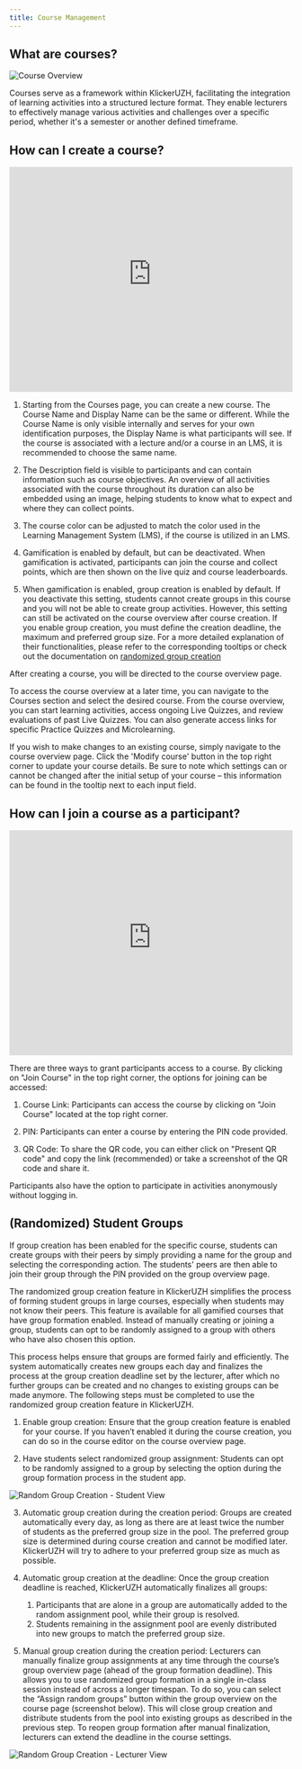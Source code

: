 ```yaml
---
title: Course Management
---
```


## What are courses?

![Course Overview](/img_v3/course.png)

Courses serve as a framework within KlickerUZH, facilitating the integration of learning activities into a structured lecture format. They enable lecturers to effectively manage various activities and challenges over a specific period, whether it's a semester or another defined timeframe.

## How can I create a course?

<iframe
  id="kmsembed-0_5uymof4i"
  width="100%"
  height="400"
  src="https://uzh.mediaspace.cast.switch.ch/embed/secure/iframe/entryId/0_5uymof4i/uiConfId/23448425/st/0"
  class="kmsembed"
  allowfullscreen
  webkitallowfullscreen
  mozAllowFullScreen
  allow="autoplay *; fullscreen *; encrypted-media *"
  referrerPolicy="no-referrer-when-downgrade"
  sandbox="allow-downloads allow-forms allow-same-origin allow-scripts allow-top-navigation allow-pointer-lock allow-popups allow-modals allow-orientation-lock allow-popups-to-escape-sandbox allow-presentation allow-top-navigation-by-user-activation"
  frameborder="0"
  title="KlickerUZH - Course Preparation"
></iframe>

1. Starting from the Courses page, you can create a new course. The Course Name and Display Name can be the same or different. While the Course Name is only visible internally and serves for your own identification purposes, the Display Name is what participants will see. If the course is associated with a lecture and/or a course in an LMS, it is recommended to choose the same name.

2. The Description field is visible to participants and can contain information such as course objectives. An overview of all activities associated with the course throughout its duration can also be embedded using an image, helping students to know what to expect and where they can collect points.

3. The course color can be adjusted to match the color used in the Learning Management System (LMS), if the course is utilized in an LMS.

4. Gamification is enabled by default, but can be deactivated. When gamification is activated, participants can join the course and collect points, which are then shown on the live quiz and course leaderboards.

5. When gamification is enabled, group creation is enabled by default. If you deactivate this setting, students cannot create groups in this course and you will not be able to create group activities. However, this setting can still be activated on the course overview after course creation. If you enable group creation, you must define the creation deadline, the maximum and preferred group size. For a more detailed explanation of their functionalities, please refer to the corresponding tooltips or check out the documentation on [randomized group creation](/tutorials/course_management/#randomized-student-groups)

After creating a course, you will be directed to the course overview page.

To access the course overview at a later time, you can navigate to the Courses section and select the desired course. From the course overview, you can start learning activities, access ongoing Live Quizzes, and review evaluations of past Live Quizzes. You can also generate access links for specific Practice Quizzes and Microlearning.

If you wish to make changes to an existing course, simply navigate to the course overview page. Click the 'Modify course' button in the top right corner to update your course details. Be sure to note which settings can or cannot be changed after the initial setup of your course – this information can be found in the tooltip next to each input field.

## How can I join a course as a participant?

<iframe
  id="kmsembed-0_12mphyu5"
  width="100%"
  height="400"
  src="https://uzh.mediaspace.cast.switch.ch/embed/secure/iframe/entryId/0_12mphyu5/uiConfId/23448425/st/0"
  class="kmsembed"
  allowfullscreen
  webkitallowfullscreen
  mozAllowFullScreen
  allow="autoplay *; fullscreen *; encrypted-media *"
  referrerPolicy="no-referrer-when-downgrade"
  sandbox="allow-downloads allow-forms allow-same-origin allow-scripts allow-top-navigation allow-pointer-lock allow-popups allow-modals allow-orientation-lock allow-popups-to-escape-sandbox allow-presentation allow-top-navigation-by-user-activation"
  frameborder="0"
  title="KlickerUZH - Join Course"
></iframe>

There are three ways to grant participants access to a course. By clicking on "Join Course" in the top right corner, the options for joining can be accessed:

1. Course Link: Participants can access the course by clicking on "Join Course" located at the top right corner.

2. PIN: Participants can enter a course by entering the PIN code provided.

3. QR Code: To share the QR code, you can either click on "Present QR code" and copy the link (recommended) or take a screenshot of the QR code and share it.

Participants also have the option to participate in activities anonymously without logging in.

## (Randomized) Student Groups

If group creation has been enabled for the specific course, students can create groups with their peers by simply providing a name for the group and selecting the corresponding action. The students' peers are then able to join their group through the PIN provided on the group overview page.

The randomized group creation feature in KlickerUZH simplifies the process of forming student groups in large courses, especially when students may not know their peers. This feature is available for all gamified courses that have group formation enabled. Instead of manually creating or joining a group, students can opt to be randomly assigned to a group with others who have also chosen this option.

This process helps ensure that groups are formed fairly and efficiently. The system automatically creates new groups each day and finalizes the process at the group creation deadline set by the lecturer, after which no further groups can be created and no changes to existing groups can be made anymore. The following steps must be completed to use the randomized group creation feature in KlickerUZH.

1. Enable group creation: Ensure that the group creation feature is enabled for your course. If you haven’t enabled it during the course creation, you can do so in the course editor on the course overview page.

2. Have students select randomized group assignment: Students can opt to be randomly assigned to a group by selecting the option during the group formation process in the student app.

![Random Group Creation - Student View](/img_v3/17_random_groups_student.png)

3. Automatic group creation during the creation period: Groups are created automatically every day, as long as there are at least twice the number of students as the preferred group size in the pool. The preferred group size is determined during course creation and cannot be modified later. KlickerUZH will try to adhere to your preferred group size as much as possible.

4. Automatic group creation at the deadline: Once the group creation deadline is reached, KlickerUZH automatically finalizes all groups:

   1. Participants that are alone in a group are automatically added to the random assignment pool, while their group is resolved.
   2. Students remaining in the assignment pool are evenly distributed into new groups to match the preferred group size.

5. Manual group creation during the creation period: Lecturers can manually finalize group assignments at any time through the course’s group overview page (ahead of the group formation deadline). This allows you to use randomized group formation in a single in-class session instead of across a longer timespan. To do so, you can select the “Assign random groups” button within the group overview on the course page (screenshot below). This will close group creation and distribute students from the pool into existing groups as described in the previous step. To reopen group formation after manual finalization, lecturers can extend the deadline in the course settings.

![Random Group Creation - Lecturer View](/img_v3/18_random_groups_lecturer.png)
